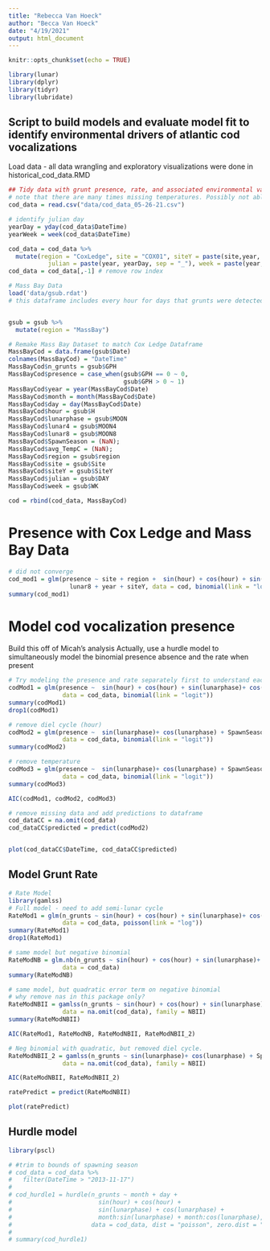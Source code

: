 ```yaml
---
title: "Rebecca Van Hoeck"
author: "Becca Van Hoeck"
date: "4/19/2021"
output: html_document
---
```


```r
knitr::opts_chunk$set(echo = TRUE)

library(lunar)
library(dplyr)
library(tidyr)
library(lubridate)

```

## Script to build models and evaluate model fit to identify environmental drivers of atlantic cod vocalizations

Load data - all data wrangling and exploratory visualizations were done in historical_cod_data.RMD
```r

## Tidy data with grunt presence, rate, and associated environmental variables
# note that there are many times missing temperatures. Possibly not able to use this variable because grunt data is so sparse. I don't want to remove some cod data just to have complete cases with temperature
cod_data = read.csv("data/cod_data_05-26-21.csv")

# identify julian day
yearDay = yday(cod_data$DateTime)
yearWeek = week(cod_data$DateTime)

cod_data = cod_data %>%
  mutate(region = "CoxLedge", site = "COX01", siteY = paste(site,year, sep = "_"),
           julian = paste(year, yearDay, sep = "_"), week = paste(year, yearWeek, sep = "_"))
cod_data = cod_data[,-1] # remove row index

# Mass Bay Data
load('data/gsub.rdat')
# this dataframe includes every hour for days that grunts were detected? 


gsub = gsub %>%
  mutate(region = "MassBay")

# Remake Mass Bay Dataset to match Cox Ledge Dataframe
MassBayCod = data.frame(gsub$Date)
colnames(MassBayCod) = "DateTime"
MassBayCod$n_grunts = gsub$GPH
MassBayCod$presence = case_when(gsub$GPH == 0 ~ 0,
                                gsub$GPH > 0 ~ 1)
MassBayCod$year = year(MassBayCod$Date)
MassBayCod$month = month(MassBayCod$Date)
MassBayCod$day = day(MassBayCod$Date)
MassBayCod$hour = gsub$H
MassBayCod$lunarphase = gsub$MOON
MassBayCod$lunar4 = gsub$MOON4
MassBayCod$lunar8 = gsub$MOON8
MassBayCod$SpawnSeason = (NaN);
MassBayCod$avg_TempC = (NaN);
MassBayCod$region = gsub$region
MassBayCod$site = gsub$Site
MassBayCod$siteY = gsub$SiteY
MassBayCod$julian = gsub$DAY
MassBayCod$week = gsub$WK

cod = rbind(cod_data, MassBayCod)

```

# Presence with Cox Ledge and Mass Bay Data

```r
# did not converge
cod_mod1 = glm(presence ~ site + region +  sin(hour) + cos(hour) + sin(lunarphase) + cos(lunarphase) + 
                 lunar8 + year + siteY, data = cod, binomial(link = "logit"))
summary(cod_mod1)


```

# Model cod vocalization presence
Build this off of Micah's analysis
Actually, use a hurdle model to simultaneously model the binomial presence absence and the rate when present   

```r
# Try modeling the presence and rate separately first to understand each one, then can use hurdle model
codMod1 = glm(presence ~  sin(hour) + cos(hour) + sin(lunarphase)+ cos(lunarphase) + SpawnSeason + avg_TempC, 
               data = cod_data, binomial(link = "logit")) 
summary(codMod1)
drop1(codMod1)

# remove diel cycle (hour)
codMod2 = glm(presence ~  sin(lunarphase)+ cos(lunarphase) + SpawnSeason + avg_TempC, 
               data = cod_data, binomial(link = "logit")) 
summary(codMod2)

# remove temperature
codMod3 = glm(presence ~  sin(lunarphase)+ cos(lunarphase) + SpawnSeason,
               data = cod_data, binomial(link = "logit")) 
summary(codMod3)

AIC(codMod1, codMod2, codMod3)

# remove missing data and add predictions to dataframe
cod_dataCC = na.omit(cod_data)
cod_dataCC$predicted = predict(codMod2)


plot(cod_dataCC$DateTime, cod_dataCC$predicted)
```

## Model Grunt Rate

```r
# Rate Model
library(gamlss)
# Full model - need to add semi-lunar cycle
RateMod1 = glm(n_grunts ~ sin(hour) + cos(hour) + sin(lunarphase)+ cos(lunarphase) + SpawnSeason + avg_TempC, 
               data = cod_data, poisson(link = "log"))
summary(RateMod1)
drop1(RateMod1)

# same model but negative binomial
RateModNB = glm.nb(n_grunts ~ sin(hour) + cos(hour) + sin(lunarphase)+ cos(lunarphase) + SpawnSeason + avg_TempC, 
               data = cod_data)
summary(RateModNB)

# same model, but quadratic error term on negative binomial
# why remove nas in this package only?
RateModNBII = gamlss(n_grunts ~ sin(hour) + cos(hour) + sin(lunarphase)+ cos(lunarphase) + SpawnSeason + avg_TempC, 
               data = na.omit(cod_data), family = NBII)
summary(RateModNBII)

AIC(RateMod1, RateModNB, RateModNBII, RateModNBII_2)

# Neg binomial with quadratic, but removed diel cycle. 
RateModNBII_2 = gamlss(n_grunts ~ sin(lunarphase)+ cos(lunarphase) + SpawnSeason + avg_TempC, 
               data = na.omit(cod_data), family = NBII)

AIC(RateModNBII, RateModNBII_2)

ratePredict = predict(RateModNBII)

plot(ratePredict)
```

## Hurdle model

```r
library(pscl)

# #trim to bounds of spawning season
# cod_data = cod_data %>% 
#   filter(DateTime > "2013-11-17")
# 
# cod_hurdle1 = hurdle(n_grunts ~ month + day + 
#                        sin(hour) + cos(hour) + 
#                        sin(lunarphase) + cos(lunarphase) + 
#                        month:sin(lunarphase) + month:cos(lunarphase),
#                      data = cod_data, dist = "poisson", zero.dist = "binomial")
# 
# summary(cod_hurdle1)




```

